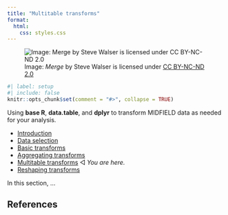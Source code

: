 ```yaml
---
title: "Multitable transforms"
format:
  html:
    css: styles.css
---
```


![Image: *Merge* by Steve Walser is licensed under [CC BY-NC-ND 2.0](https://creativecommons.org/licenses/by-nc-nd/2.0/)](figures/data-shaping-4.png)

```r
#| label: setup
#| include: false
knitr::opts_chunk$set(comment = "#>", collapse = TRUE)
```

Using **base R**, **data.table**, and **dplyr** to transform MIDFIELD data as needed for your analysis.

- [Introduction](data-shaping-00-introduction.html)
- [Data selection](data-shaping-01-data-selection.html)
- [Basic transforms](data-shaping-02-basic-transforms.html)
- [Aggregating transforms](data-shaping-03-aggregating-transforms.html)
- [Multitable transforms](data-shaping-04-multitable-transforms.html)  &#9665; *You are here.*
- [Reshaping transforms](data-shaping-05-reshaping-transforms.html)

In this section, ...


## References 

<div id="refs"></div>

